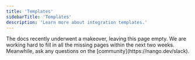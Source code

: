 ```yaml
---
title: 'Templates'
sidebarTitle: 'Templates'
description: 'Learn more about integration templates.'
---
```


<Info>
The docs recently underwent a makeover, leaving this page empty. We are working hard to fill in all the missing pages within the next two weeks. Meanwhile, ask any questions on the [community](https://nango.dev/slack).
</Info>